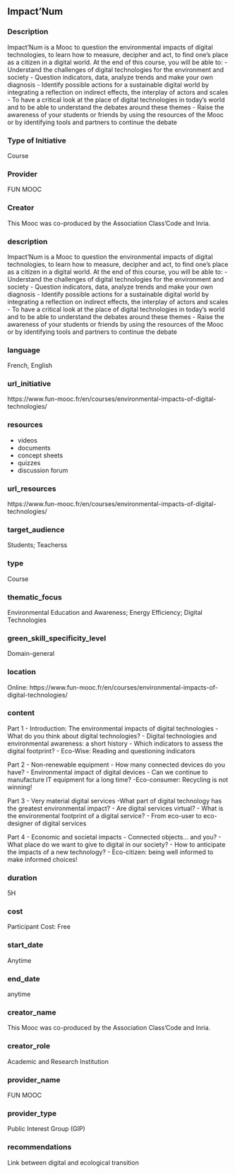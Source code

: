 ## Impact'Num
### Description

Impact'Num is a Mooc to question the environmental impacts of digital technologies, to learn how to measure, decipher and act, to find one's place as a citizen in a digital world.
At the end of this course, you will be able to:
 - Understand the challenges of digital technologies for the environment and society
 - Question indicators, data, analyze trends and make your own diagnosis
 - Identify possible actions for a sustainable digital world by integrating a reflection on indirect effects, the interplay of actors and scales
 - To have a critical look at the place of digital technologies in today's world and to be able to understand the debates around these themes
 - Raise the awareness of your students or friends by using the resources of the Mooc or by identifying tools and partners to continue the debate

### Type of Initiative

Course

### Provider

FUN MOOC 

### Creator

This Mooc was co-produced by the Association Class'Code and Inria.

### description

Impact'Num is a Mooc to question the environmental impacts of digital technologies, to learn how to measure, decipher and act, to find one's place as a citizen in a digital world.
At the end of this course, you will be able to:
 - Understand the challenges of digital technologies for the environment and society
 - Question indicators, data, analyze trends and make your own diagnosis
 - Identify possible actions for a sustainable digital world by integrating a reflection on indirect effects, the interplay of actors and scales
 - To have a critical look at the place of digital technologies in today's world and to be able to understand the debates around these themes
 - Raise the awareness of your students or friends by using the resources of the Mooc or by identifying tools and partners to continue the debate

### language

French, English

### url_initiative

https://www.fun-mooc.fr/en/courses/environmental-impacts-of-digital-technologies/

### resources

 - videos
 - documents
 - concept sheets
 - quizzes
 - discussion forum

### url_resources

https://www.fun-mooc.fr/en/courses/environmental-impacts-of-digital-technologies/

### target_audience

Students; Teacherss

### type

Course

### thematic_focus

Environmental Education and Awareness; Energy Efficiency; Digital Technologies

### green_skill_specificity_level

Domain-general

### location

Online: https://www.fun-mooc.fr/en/courses/environmental-impacts-of-digital-technologies/

### content

Part 1 - Introduction: The environmental impacts of digital technologies
- What do you think about digital technologies?
- Digital technologies and environmental awareness: a short history
- Which indicators to assess the digital footprint?
- Eco-Wise: Reading and questioning indicators

Part 2 - Non-renewable equipment
- How many connected devices do you have?
- Environmental impact of digital devices
- Can we continue to manufacture IT equipment for a long time?
-Eco-consumer: Recycling is not winning!

Part 3 - Very material digital services
-What part of digital technology has the greatest environmental impact?
- Are digital services virtual?
- What is the environmental footprint of a digital service?
- From eco-user to eco-designer of digital services

Part 4 - Economic and societal impacts
- Connected objects... and you?
- What place do we want to give to digital in our society?
- How to anticipate the impacts of a new technology?
- Eco-citizen: being well informed to make informed choices!

### duration

5H

### cost

Participant Cost: Free

### start_date

Anytime

### end_date

anytime

### creator_name

This Mooc was co-produced by the Association Class'Code and Inria.

### creator_role

Academic and Research Institution 

### provider_name

FUN MOOC 

### provider_type

 Public Interest Group (GIP)


### recommendations

Link between digital and ecological transition


